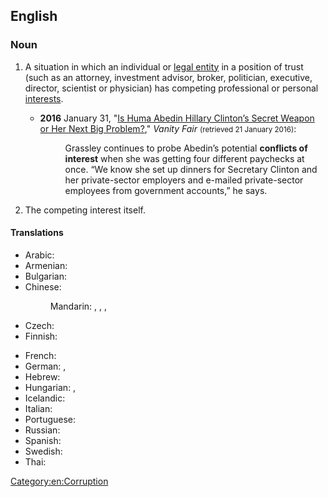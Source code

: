 ==English==
{{wikipedia}}

===Noun===
{{en-noun|~|conflicts of interest}}

# {{lb|en|legal}} A situation in which an individual or [[legal entity]] in a position of trust (such as an attorney, investment advisor, broker, politician, executive, director, scientist or physician) has competing professional or personal [[interest]]s.
#* '''2016''' January 31, "[http://www.vanityfair.com/news/2016/01/huma-abedin-hillary-clinton-adviser Is Huma Abedin Hillary Clinton’s Secret Weapon or Her Next Big Problem?]," ''Vanity Fair'' <small>(retrieved 21 January 2016)</small>:
#*: Grassley continues to probe Abedin’s potential '''conflicts of interest''' when she was getting four different paychecks at once. “We know she set up dinners for Secretary Clinton and her private-sector employers and e-mailed private-sector employees from government accounts,” he says.
# The competing interest itself.

====Translations====
{{trans-top|conflicting interests in position of trust}}
* Arabic: {{t|ar|صراع مصالح|m}}
* Armenian: {{t+|hy|շահերի բախում|sc=Armn}}
* Bulgarian: {{t|bg|конфликт на интереси}}
* Chinese:
*: Mandarin: {{t|cmn|利益衝突}}, {{t|cmn|利益冲突|tr=lìyì chōngtū}}, {{t+|cmn|利害衝突}}, {{t+|cmn|利害冲突|tr=lìhài chōngtū}}
* Czech: {{t|cs|střet zájmů|m}}
* Finnish: {{t+|fi|eturistiriita}} {{q|much more common to say [[ilmoittaa]] [[sidonnaisuus|sidonnaisuudet]] ("declare interests") in sense of "declare conflicts of interest"}}
{{trans-mid}}
* French: {{t+|fr|conflit d'intérêts}}
* German: {{t+|de|Interessenwiderstreit|m}}, {{t+|de|Befangenheit|f}}
* Hebrew: {{t|he|ניגוד אינטרסים}}
* Hungarian: {{t|hu|érdekellentét}}, {{t+|hu|összeférhetetlenség}}
* Icelandic: {{t|is|hagsmunaárekstur|m}}
* Italian: {{t|it|conflitto d'interesse|m}}
* Portuguese: {{t|pt|conflito de interesses|m}}
* Russian: {{t+|ru|конфли́кт интересов}}
* Spanish: {{t|es|conflicto de intereses|m}}
* Swedish: {{t+|sv|intressekonflikt}}
* Thai: {{t|th|การขัดกันแห่งผลประโยชน์}}
{{trans-bottom}}

[[Category:en:Corruption]]